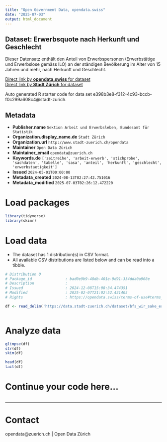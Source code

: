 ```yaml
---
title: "Open Government Data, opendata.swiss"
date: "2025-07-03"
output: html_document
---
```


## Dataset: Erwerbsquote nach Herkunft und Geschlecht

Dieser Datensatz enthält den Anteil von Erwerbspersonen (Erwerbstätige und Erwerbslose gemäss ILO) an der ständigen Bevölkerung im Alter von 15 Jahren und mehr, nach Herkunft und Geschlecht.


[Direct link by **opendata.swiss** for dataset](https://opendata.swiss/de/dataset/erwerbsquote-nach-herkunft-und-geschlecht1)<br>
[Direct link by **Stadt Zürich** for dataset](https://data.stadt-zuerich.ch/dataset/bfs_wir_sake_erwerbsquote_herkunft_geschl_od5012)

Auto generated R starter code for data set e398b3e8-f312-4c93-bccb-f0c299a608c4@stadt-zurich.

## Metadata

- **Publisher.name** `Sektion Arbeit und Erwerbsleben, Bundesamt für Statistik`
- **Organization.display_name.de** `Stadt Zürich`
- **Organization.url** `http://www.stadt-zuerich.ch/opendata`
- **Maintainer** `Open Data Zürich`
- **Maintainer_email** `opendata@zuerich.ch`
- **Keywords.de** `['zeitreihe', 'arbeit-erwerb', 'stichprobe', 'sachdaten', 'tabelle', 'sasa', 'anteil', 'herkunft', 'geschlecht', 'erwerbstaetigkeit']`
- **Issued** `2024-05-01T00:00:00`
- **Metadata_created** `2024-08-13T02:27:42.751016`
- **Metadata_modified** `2025-07-03T02:26:12.472220`


# Load packages

```r

library(tidyverse)
library(skimr)

```

# Load data

-   The dataset has 1 distribution(s) in CSV format.
-   All available CSV distributions are listed below and can be read into a tibble.

```r

# Distribution 0
# Package_id               : bad0e9b9-48db-401e-9d91-334dda0a968e
# Description              : 
# Issued                   : 2024-12-08T15:08:34.474351
# Modified                 : 2025-02-07T21:02:52.431405
# Rights                   : https://opendata.swiss/terms-of-use#terms_open

df <- read_delim('https://data.stadt-zuerich.ch/dataset/bfs_wir_sake_erwerbsquote_herkunft_geschl_od5012/download/WIR501OD5012.csv')



```

# Analyze data

```r

glimpse(df)
str(df)
skim(df)

head(df)
tail(df)

```

# Continue your code here...

```r

```

------------------------------------------------------------------------

# Contact

opendata@zuerich.ch | Open Data Zürich
